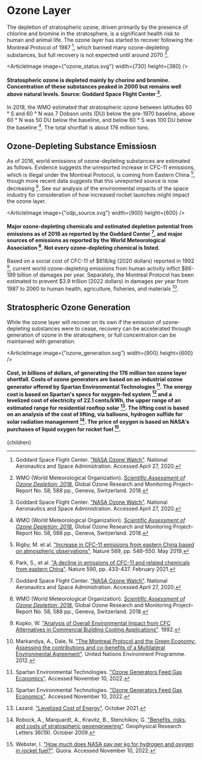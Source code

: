 



# Ozone Layer

The depletion of stratospheric ozone, driven primarily by the presence of chlorine and bromine in the stratosphere, is a significant health risk to human and animal life. The ozone layer has started to recover following the Montreal Protocol of 1987 [^2], which banned many ozone-depleting substances, but full recovery is not expected until around 2070 [^10].

<ArticleImage image={"ozone_status.svg"} width={730} height={380} />
#### Stratospheric ozone is depleted mainly by chorine and bromine. Concentration of these substances peaked in 2000 but remains well above natural levels. Source: Goddard Space Flight Center [^2].

In 2018, the WMO estimated that stratospheric ozone between latitudes 60 &deg; S and 60 &deg; N was 7 Dobson units (DU) below the pre-1970 baseline, above 60 &deg; N was 50 DU below the baseline, and below 60 &deg; S was 100 DU below the baseline [^10]. The total shortfall is about 176 million tons.

## Ozone-Depleting Substance Emissiosn

As of 2016, world emissions of ozone-depleting substances are estimated as follows. Evidence suggests the unreported increase in CFC-11 emissions, which is illegal under the Montreal Protocol, is coming from Eastern China [^8], though more recent data suggests that this unreported source is now decreasing [^6]. See our analysis of the environmental impacts of the space industry for consideration of how increased rocket launches might impact the ozone layer.

<ArticleImage image={"odp_source.svg"} width={900} height={600} />
#### Major ozone-depleting chemicals and estimated depletion potential from emissions as of 2016 as reported by the Goddard Center [^2], and major sources of emissions as reported by the World Meteorological Association [^10]. Not every ozone-depleting chemical is listed.

Based on a social cost of CFC-11 of $618/kg (2020 dollars) reported in 1992 [^3], current world ozone-depleting emissions from human activity inflict $86-199 billion of damages per year. Separately, the Montreal Protocol has been estimated to prevent $3.9 trillion (2022 dollars) in damages per year from 1987 to 2060 to human health, agriculture, fisheries, and materials [^5].

<MonitorUnaccountedSourcesOfOzoneDepletionSolution />

## Stratospheric Ozone Generation

While the ozone layer will recover on its own if the emission of ozone-depleting substances were to cease, recovery can be accelerated through generation of ozone in the stratosphere, or full concentration can be maintained with generation.

<ArticleImage image={"ozone_generation.svg"} width={900} height={600} />
#### Cost, in billions of dollars, of generating the 176 million ton ozone layer shortfall. Costs of ozone generators are based on an industrial ozone generator offered by Spartan Environmental Technologies [^11]. The energy cost is based on Spartan's specs for oxygen-fed system [^11] and a levelized cost of electricity of 22.1 cents/kWh, the upper range of an estimated range for residential rooftop solar [^12]. The lifting cost is based on an analysis of the cost of lifting, via balloons, hydrogen sulfide for solar radiation management [^13]. The price of oxygen is based on NASA's purchases of liquid oxygen for rocket fuel [^14].

[^1]: Environmental Investigation Agency. ["Illegal Trade in Refrigerants"](https://eia-international.org/climate/illegal-trade-in-refrigerants/). Accessed September 13, 2022.

[^2]: Goddard Space Flight Center. ["NASA Ozone Watch"](https://ozonewatch.gsfc.nasa.gov/). National Aeronautics and Space Administration. Accessed April 27, 2020.

[^3]: Kopko, W. ["Analysis of Overall Environmental Impact from CFC Alternatives in Commercial Building Cooling Applications"](https://www.aceee.org/files/proceedings/1992/data/papers/SS92_Panel9_Paper12.pdf). 1992.

[^4]: Landers, F. P. "The Black Market Trade in Chlorofluorocarbons: The Montreal Protocol Makes Banned Refrigeratants a Hot Commodity". https://heinonline.org/HOL/LandingPage?handle=hein.journals/gjicl26&div=36&id=&page=. 1996.

[^5]: Markandya, A., Dale, N. ["The Montreal Protocol and the Green Economy: Assessing the contributions and co-benefits of a Multilateral Environmental Agreement"](https://www.unenvironment.org/ozonaction/resources/publication/montreal-protocol-and-green-economy-assessing-contributions-and-co-benefits). United Nations Environment Programme. 2012.

[^6]: Park, S., et al. ["A decline in emissions of CFC-11 and related chemicals from eastern China"](https://www.nature.com/articles/s41586-021-03277-w). Nature 590, pp. 433-437. February 2021.

[^7]: Pyle, J. A., Keeble, J., Abraham, N. J., Chipperfield, M. P., Griffiths , P. T. ["Integrated ozone depletion as a metric for ozone recovery"](https://www.nature.com/articles/s41586-022-04968-8). Nature 608, pp. 719-723. August 2022.

[^8]: Rigby, M. et al. ["Increase in CFC-11 emissions from eastern China based on atmospheric observations"](https://www.nature.com/articles/s41586-019-1193-4). Nature 569, pp. 546–550. May 2019.

[^9]: United Nations Environment Programme. ["Illicit trade in ozone-depleting substances (ODS) from East Asia to the world"](https://www.unodc.org/documents/toc/Reports/TOCTA-EA-Pacific/TOCTA_EAP_c10.pdf). Accessed September 13, 2022.

[^10]: WMO (World Meteorological Organization). [*Scientific Assessment of Ozone Depletion: 2018.*](https://www.esrl.noaa.gov/csl/assessments/ozone/2018/) Global Ozone Research and Monitoring Project–Report No. 58, 588 pp., Geneva, Switzerland. 2018.

[^11]: Spartan Environmental Technologies. ["Ozone Generators Feed Gas Economics"](https://spartanwatertreatment.com/ozone-generator-feed-gas-economics/). Accessed November 10, 2022.

[^12]: Lazard. ["Levelized Cost of Energy"](https://www.lazard.com/perspective/levelized-cost-of-energy-levelized-cost-of-storage-and-levelized-cost-of-hydrogen/). October 2021.

[^13]: Robock, A., Marquardt, A., Kravitz, B., Stenchikov, G. ["Benefits, risks, and costs of stratospheric geoengineering"](https://agupubs.onlinelibrary.wiley.com/doi/10.1029/2009GL039209). Geophysical Research Letters 36(19). October 2009.

[^14]: Webster, I. ["How much does NASA pay per kg for hydrogen and oxygen in rocket fuel?"](https://www.quora.com/How-much-does-NASA-pay-per-kg-for-hydrogen-and-oxygen-in-rocket-fuel/answer/Ian-Webster-1?ch=10&oid=1551503&share=92a3344b&target_type=answer). Quora. Accessed November 10, 2022.

  <Article 
    focusAreaUrl={focusAreaUrl} 
    hierarchy={hierarchy} 
    site={site}
  >
    {children}
  </Article>